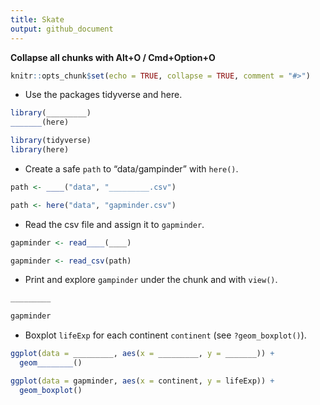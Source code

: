 ```yaml
---
title: Skate
output: github_document
---
```


**Collapse all chunks with Alt+O / Cmd+Option+O**



```r
knitr::opts_chunk$set(echo = TRUE, collapse = TRUE, comment = "#>")
```



* Use the packages tidyverse and here.

```r
library(_________)
_______(here)
```

```r
library(tidyverse)
library(here)
```



* Create a safe `path` to "data/gampinder" with `here()`.

```r
path <- ____("data", "_________.csv")
```

```r
path <- here("data", "gapminder.csv")
```



* Read the csv file and assign it to `gapminder`.

```r
gapminder <- read____(____)
```

```r
gapminder <- read_csv(path)
```



* Print and explore `gampinder` under the chunk and with `view()`.

```r
_________
```

```r
gapminder
```



* Boxplot `lifeExp` for each continent `continent` (see `?geom_boxplot()`).

```r
ggplot(data = _________, aes(x = _________, y = _______)) +
  geom________()
```

```r
ggplot(data = gapminder, aes(x = continent, y = lifeExp)) +
  geom_boxplot()
```
